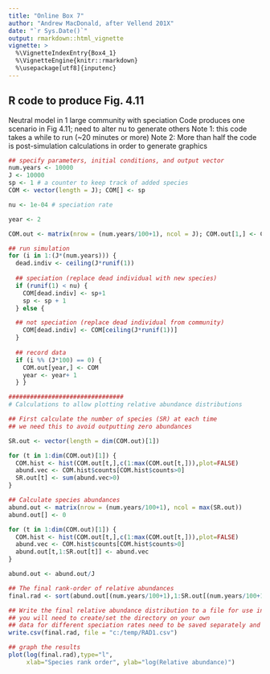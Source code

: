 ```yaml
---
title: "Online Box 7"
author: "Andrew MacDonald, after Vellend 201X"
date: "`r Sys.Date()`"
output: rmarkdown::html_vignette
vignette: >
  %\VignetteIndexEntry{Box4_1}
  %\VignetteEngine{knitr::rmarkdown}
  %\usepackage[utf8]{inputenc}
---
```


## R code to produce Fig. 4.11
Neutral model in 1 large community with speciation
Code produces one scenario in Fig 4.11; need to alter nu to generate others
Note 1: this code takes a while to run (~20 minutes or more)
Note 2: More than half the code is post-simulation calculations in order to generate graphics



```r
## specify parameters, initial conditions, and output vector
num.years <- 10000 
J <- 10000 
sp <- 1 # a counter to keep track of added species
COM <- vector(length = J); COM[] <- sp 

nu <- 1e-04 # speciation rate

year <- 2 

COM.out <- matrix(nrow = (num.years/100+1), ncol = J); COM.out[1,] <- COM 

## run simulation
for (i in 1:(J*(num.years))) {
  dead.indiv <- ceiling(J*runif(1))
  
  ## speciation (replace dead individual with new species)
  if (runif(1) < nu) {
    COM[dead.indiv] <- sp+1
    sp <- sp + 1
  } else {

  ## not speciation (replace dead individual from community)
    COM[dead.indiv] <- COM[ceiling(J*runif(1))]
  }
  
  ## record data
  if (i %% (J*100) == 0) {
    COM.out[year,] <- COM
    year <- year+ 1   
  } } 

################################
# Calculations to allow plotting relative abundance distributions

## First calculate the number of species (SR) at each time
## we need this to avoid outputting zero abundances

SR.out <- vector(length = dim(COM.out)[1])

for (t in 1:dim(COM.out)[1]) {
  COM.hist <- hist(COM.out[t,],c(1:max(COM.out[t,])),plot=FALSE)
  abund.vec <- COM.hist$counts[COM.hist$counts>0]
  SR.out[t] <- sum(abund.vec>0)
}

## Calculate species abundances
abund.out <- matrix(nrow = (num.years/100+1), ncol = max(SR.out))
abund.out[] <- 0

for (t in 1:dim(COM.out)[1]) {
  COM.hist <- hist(COM.out[t,],c(1:max(COM.out[t,])),plot=FALSE)
  abund.vec <- COM.hist$counts[COM.hist$counts>0]
  abund.out[t,1:SR.out[t]] <- abund.vec
}

abund.out <- abund.out/J

## The final rank-order of relative abundances
final.rad <- sort(abund.out[(num.years/100+1),1:SR.out[(num.years/100+1)]],decreasing=TRUE)

## Write the final relative abundance distribution to a file for use in Online Box 8 (island biogeography model)
## you will need to create/set the directory on your own
## data for different speciation rates need to be saved separately and combined later to produce Fig. 4.11
write.csv(final.rad, file = "c:/temp/RAD1.csv")

## graph the results
plot(log(final.rad),type="l",
     xlab="Species rank order", ylab="log(Relative abundance)")
```